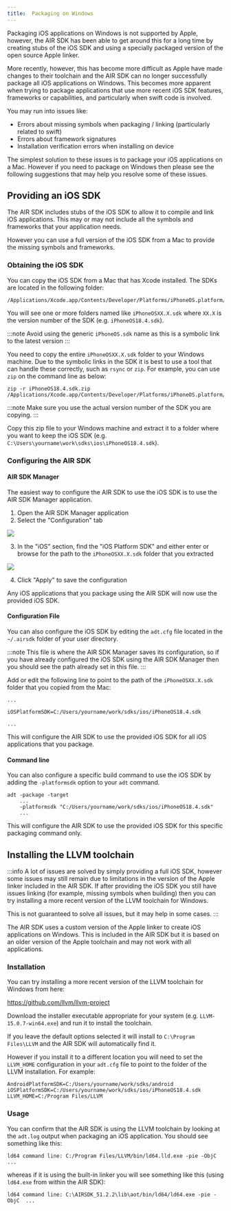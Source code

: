 ```yaml
---
title:  Packaging on Windows
---
```


Packaging iOS applications on Windows is not supported by Apple, however, the AIR SDK has been able to get around this for a long time by creating stubs of the iOS SDK and using a specially packaged version of the open source Apple linker. 

More recently, however, this has become more difficult as Apple have made changes to their toolchain and the AIR SDK can no longer successfully package all iOS applications on Windows. This becomes more apparent when trying to package applications that use more recent iOS SDK features, frameworks or capabilities, and particularly when swift code is involved.

You may run into issues like: 

- Errors about missing symbols when packaging / linking (particularly related to swift)
- Errors about framework signatures 
- Installation verification errors when installing on device

The simplest solution to these issues is to package your iOS applications on a Mac. However if you need to package on Windows then please see the following suggestions that may help you resolve some of these issues.


## Providing an iOS SDK

The AIR SDK includes stubs of the iOS SDK to allow it to compile and link iOS applications. This may or may not include all the symbols and frameworks that your application needs.

However you can use a full version of the iOS SDK from a Mac to provide the missing symbols and frameworks.


### Obtaining the iOS SDK

You can copy the iOS SDK from a Mac that has Xcode installed. The SDKs are located in the following folder:

```
/Applications/Xcode.app/Contents/Developer/Platforms/iPhoneOS.platform/Developer/SDKs
```

You will see one or more folders named like `iPhoneOSXX.X.sdk` where `XX.X` is the version number of the SDK (e.g. `iPhoneOS18.4.sdk`).

:::note
Avoid using the generic `iPhoneOS.sdk` name as this is a symbolic link to the latest version
:::

You need to copy the entire `iPhoneOSXX.X.sdk` folder to your Windows machine. Due to the symbolic links in the SDK it is best to use a tool that can handle these correctly, such as `rsync` or `zip`. For example, you can use `zip` on the command line as below:

```
zip -r iPhoneOS18.4.sdk.zip /Applications/Xcode.app/Contents/Developer/Platforms/iPhoneOS.platform/Developer/SDKs/iPhoneOS18.4.sdk
```

:::note 
Make sure you use the actual version number of the SDK you are copying.
:::

Copy this zip file to your Windows machine and extract it to a folder where you want to keep the iOS SDK (e.g. `C:\Users\yourname\work\sdks\ios\iPhoneOS18.4.sdk`).



### Configuring the AIR SDK 

#### AIR SDK Manager

The easiest way to configure the AIR SDK to use the iOS SDK is to use the AIR SDK Manager application.

1. Open the AIR SDK Manager application
2. Select the "Configuration" tab

![](images/airsdkmanager-configuration.png)

3. In the "iOS" section, find the "iOS Platform SDK" and either enter or browse for the path to the `iPhoneOSXX.X.sdk` folder that you extracted

![](images/airsdkmanager-iossdk-path.png)

4. Click "Apply" to save the configuration

Any iOS applications that you package using the AIR SDK will now use the provided iOS SDK.


#### Configuration File

You can also configure the iOS SDK by editing the `adt.cfg` file located in the `~/.airsdk` folder of your user directory.

:::note
This file is where the AIR SDK Manager saves its configuration, so if you have already configured the iOS SDK using the AIR SDK Manager then you should see the path already set in this file.
:::

Add or edit the following line to point to the path of the `iPhoneOSXX.X.sdk` folder that you copied from the Mac:


```
...

iOSPlatformSDK=C:/Users/yourname/work/sdks/ios/iPhoneOS18.4.sdk

...
```

This will configure the AIR SDK to use the provided iOS SDK for all iOS applications that you package.


#### Command line 

You can also configure a specific build command to use the iOS SDK by adding the `-platformsdk` option to your `adt` command.

```
adt -package -target 
    ... 
    -platformsdk "C:/Users/yourname/work/sdks/ios/iPhoneOS18.4.sdk" 
    ...
```

This will configure the AIR SDK to use the provided iOS SDK for this specific packaging command only.


## Installing the LLVM toolchain

:::info
A lot of issues are solved by simply providing a full iOS SDK, however some issues may still remain due to limitations in the version of the Apple linker included in the AIR SDK.
If after providing the iOS SDK you still have issues linking (for example, missing symbols when building) then you can try installing a more recent version of the LLVM toolchain for Windows.

This is not guaranteed to solve all issues, but it may help in some cases.
:::

The AIR SDK uses a custom version of the Apple linker to create iOS applications on Windows. 
This is included in the AIR SDK but it is based on an older version of the Apple toolchain and may not work with all applications.


### Installation

You can try installing a more recent version of the LLVM toolchain for Windows from here:

https://github.com/llvm/llvm-project

Download the installer executable appropriate for your system (e.g. `LLVM-15.0.7-win64.exe`) and run it to install the toolchain.

If you leave the default options selected it will install to `C:\Program Files\LLVM` and the AIR SDK will automatically find it.

However if you install it to a different location you will need to set the `LLVM_HOME` configuration in your `adt.cfg` file to point to the folder of the LLVM installation.
For example: 

```
AndroidPlatformSDK=C:/Users/yourname/work/sdks/android
iOSPlatformSDK=C:/Users/yourname/work/sdks/ios/iPhoneOS18.4.sdk
LLVM_HOME=C:/Program Files/LLVM
```

### Usage

You can confirm that the AIR SDK is using the LLVM toolchain by looking at the `adt.log` output when packaging an iOS application.
You should see something like this:

```
ld64 command line: C:/Program Files/LLVM/bin/ld64.lld.exe -pie -ObjC  ...
```

whereas if it is using the built-in linker you will see something like this (using `ld64.exe` from within the AIR SDK):

```
ld64 command line: C:\AIRSDK_51.2.2\lib\aot/bin/ld64/ld64.exe -pie -ObjC  ...
```